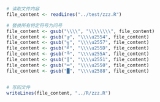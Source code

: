 ```r
# 读取文件内容
file_content <- readLines("../test/zzz.R")

# 替换所有特定符号为问号
file_content <- gsub("\\\\", "\\\\\\\\", file_content)
file_content <- gsub("╔", "\\\\u2554", file_content)
file_content <- gsub("╗", "\\\\u2557", file_content)
file_content <- gsub("╝", "\\\\u255D", file_content)
file_content <- gsub("╚", "\\\\u255A", file_content)
file_content <- gsub("║", "\\\\u2551", file_content)
file_content <- gsub("═", "\\\\u2550", file_content)
file_content <- gsub("█", "\\\\u2588", file_content)


# 写回文件
writeLines(file_content, "../R/zzz.R")
```



